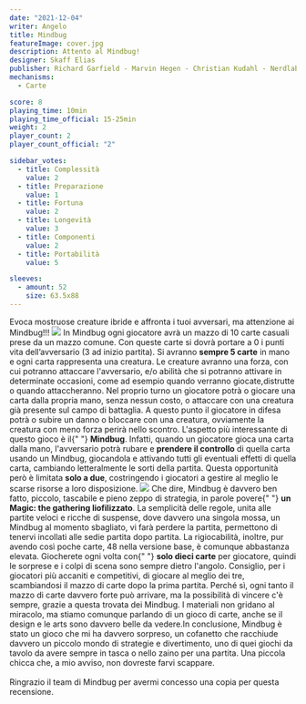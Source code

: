```yaml
---
date: "2021-12-04"
writer: Angelo
title: Mindbug
featureImage: cover.jpg
description: Attento al Mindbug!
designer: Skaff Elias
publisher: Richard Garfield - Marvin Hegen - Christian Kudahl - Nerdlab games
mechanisms:
  - Carte

score: 8
playing_time: 10min
playing_time_official: 15-25min
weight: 2
player_count: 2
player_count_official: "2"

sidebar_votes:
  - title: Complessità
    value: 2
  - title: Preparazione
    value: 1
  - title: Fortuna
    value: 2
  - title: Longevità
    value: 3
  - title: Componenti
    value: 2
  - title: Portabilità
    value: 5

sleeves:
  - amount: 52
    size: 63.5x88
---
```


<Setting>
  Evoca mostruose creature ibride e affronta i tuoi avversari, ma attenzione ai
  Mindbug!!!
</Setting>

<img src="./game1.jpg" />

<Rules>
  In Mindbug ogni giocatore avrà un mazzo di 10 carte casuali prese da un mazzo
  comune. Con queste carte si dovrà portare a 0 i punti vita dell’avversario (3
  ad inizio partita). Si avranno <strong>sempre 5 carte</strong> in mano e ogni
  carta rappresenta una creatura. Le creature avranno una forza, con cui
  potranno attaccare l'avversario, e/o abilità che si potranno attivare in
  determinate occasioni, come ad esempio quando verranno giocate,distrutte o
  quando attaccheranno. Nel proprio turno un giocatore potrà o giocare una carta
  dalla propria mano, senza nessun costo, o attaccare con una creatura già
  presente sul campo di battaglia. A questo punto il giocatore in difesa potrà o
  subire un danno o bloccare con una creatura, ovviamente la creatura con meno
  forza perirà nello scontro. L'aspetto più interessante di questo gioco è il{" "}
  <strong>Mindbug</strong>. Infatti, quando un giocatore gioca una carta dalla
  mano, l'avversario potrà rubare e <strong>prendere il controllo</strong> di
  quella carta usando un Mindbug, giocandola e attivando tutti gli eventuali
  effetti di quella carta, cambiando letteralmente le sorti della partita.
  Questa opportunità però è limitata <strong>solo a due</strong>, costringendo i
  giocatori a gestire al meglio le scarse risorse a loro disposizione.
</Rules>

<img src="./game2.jpg" />

<Feedback>
  Che dire, Mindbug è davvero ben fatto, piccolo, tascabile e pieno zeppo di
  strategia, in parole povere{" "}
  <strong>un Magic: the gathering liofilizzato</strong>. La semplicità delle
  regole, unita alle partite veloci e ricche di suspense, dove davvero una
  singola mossa, un Mindbug al momento sbagliato, vi farà perdere la partita,
  permettono di tenervi incollati alle sedie partita dopo partita. La
  rigiocabilità, inoltre, pur avendo così poche carte, 48 nella versione base, è
  comunque abbastanza elevata. Giocherete ogni volta con{" "}
  <strong>solo dieci carte</strong> per giocatore, quindi le sorprese e i colpi
  di scena sono sempre dietro l'angolo. Consiglio, per i giocatori più accaniti
  e competitivi, di giocare al meglio dei tre, scambiandosi il mazzo di carte
  dopo la prima partita. Perché sì, ogni tanto il mazzo di carte davvero forte
  può arrivare, ma la possibilità di vincere c'è sempre, grazie a questa trovata
  dei Mindbug. I materiali non gridano al miracolo, ma stiamo comunque parlando
  di un gioco di carte, anche se il design e le arts sono davvero belle da
  vedere.In conclusione, Mindbug è stato un gioco che mi ha davvero sorpreso, un
  cofanetto che racchiude davvero un piccolo mondo di strategie e divertimento,
  uno di quei giochi da tavolo da avere sempre in tasca o nello zaino per una
  partita. Una piccola chicca che, a mio avviso, non dovreste farvi scappare.
  <br />
  <br />
  Ringrazio <OutboundLink
    href="https://www.kickstarter.com/projects/nerdlab-games/mindbug-first-contact"
    target="_blank"
  >
    il team di Mindbug
  </OutboundLink> per avermi concesso una copia per questa recensione.
</Feedback>

<Instagram id="CXD40k8AKl7" />
